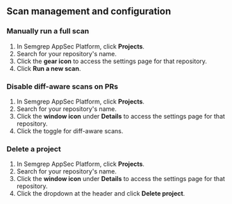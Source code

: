 ## Scan management and configuration

### Manually run a full scan

1. In Semgrep AppSec Platform, click **<i class="fa-solid fa-folder-open"></i> Projects**.
1. Search for your repository's name.
1. Click the **<i class="fa-solid fa-gear"></i> gear icon** to access the settings page for that repository.
1. Click **Run a new scan**.

### Disable diff-aware scans on PRs

1. In Semgrep AppSec Platform, click **<i class="fa-solid fa-folder-open"></i> Projects**.
1. Search for your repository's name.
1. Click the **<i class="far fa-window-restore"></i> window icon** under **Details** to access the settings page for that repository.
1. Click the toggle for diff-aware scans.

### Delete a project

1. In Semgrep AppSec Platform, click **<i class="fa-solid fa-folder-open"></i> Projects**.
1. Search for your repository's name.
1. Click the **<i class="far fa-window-restore"></i> window icon** under **Details** to access the settings page for that repository.
1. Click the dropdown at the header and click **Delete project**.
